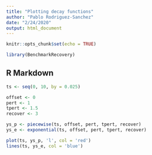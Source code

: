 ```yaml
---
title: "Plotting decay functions"
author: "Pablo Rodriguez-Sanchez"
date: "2/24/2020"
output: html_document
---
```


```r
knitr::opts_chunk$set(echo = TRUE)
```

```r
library(BenchmarkRecovery)
```

## R Markdown

```r
ts <- seq(0, 10, by = 0.025)

offset <- 0
pert <- 1
tpert <- 1.5
recover <- 3

ys_p <- piecewise(ts, offset, pert, tpert, recover)
ys_e <- exponential(ts, offset, pert, tpert, recover)

plot(ts, ys_p, 'l', col = 'red')
lines(ts, ys_e, col = 'blue')
```
